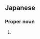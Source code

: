 ==Japanese==
{{ja-kanjitab|き|の|もと|yomi=k}}

===Proper noun===
{{ja-pos|きのもと|proper}}

# {{surname|lang=ja|sort=きのもと}}